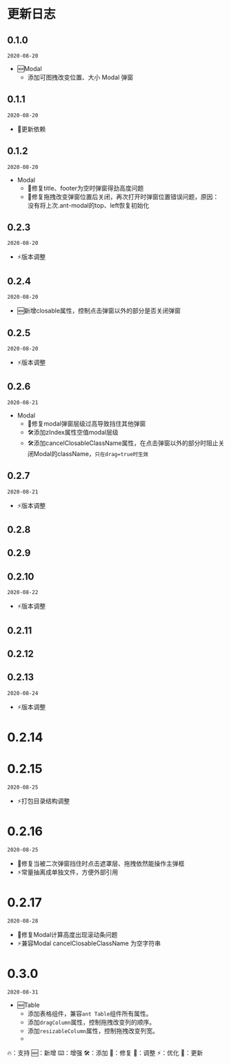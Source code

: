 
<Meta title="CHANGELOG" />

<style>{`
  .md-icon {
    display: none;
  }
`}</style>

# 更新日志

## 0.1.0

`2020-08-20`
- 🆕Modal
  	- 添加可图拽改变位置、大小 Modal 弹窗

## 0.1.1

`2020-08-20`
- 🔷更新依赖

## 0.1.2

`2020-08-20`
- Modal
  	- 🐞修复title、footer为空时弹窗得劲高度问题
  	- 🐞修复拖拽改变弹窗位置后关闭，再次打开时弹窗位置错误问题，原因：没有将上次.ant-modal的top、left恢复初始化

## 0.2.3

`2020-08-20`
- ⚡️版本调整

## 0.2.4

`2020-08-20`
- 🆕新增closable属性，控制点击弹窗以外的部分是否关闭弹窗

## 0.2.5

`2020-08-20`
- ⚡️版本调整

## 0.2.6

`2020-08-21`
- Modal
	- 🐞修复modal弹窗层级过高导致挡住其他弹窗
	- 🛠添加zIndex属性空值modal层级
	- 🛠添加cancelClosableClassName属性，在点击弹窗以外的部分时阻止关闭Modal的className，`只在drag=true时生效`

## 0.2.7

`2020-08-21`
- ⚡️版本调整

## 0.2.8
## 0.2.9
## 0.2.10

`2020-08-22`
- ⚡️版本调整

## 0.2.11
## 0.2.12
## 0.2.13

`2020-08-24`
- ⚡️版本调整

# 0.2.14
# 0.2.15

`2020-08-25`
- ⚡️打包目录结构调整

# 0.2.16

`2020-08-25`
- 🐞修复当被二次弹窗挡住时点击遮罩层、拖拽依然能操作主弹框
- ⚡常量抽离成单独文件，方便外部引用

# 0.2.17

`2020-08-28`
- 🐞修复Modal计算高度出现滚动条问题
- ⚡兼容Modal cancelClosableClassName 为空字符串

# 0.3.0

`2020-08-31`
- 🆕Table
	- 添加表格组件，兼容`ant Table`组件所有属性。
	- 添加`dragColumn`属性，控制拖拽改变列的顺序。
	- 添加`resizableColumn`属性，控制拖拽改变列宽。
	- 


<div class="md-icon-describe">
  🔥：支持 🆕：新增 ⌨️：增强 🛠：添加 🐞：修复 💄：调整 ⚡️：优化 🔷：更新
</div>
